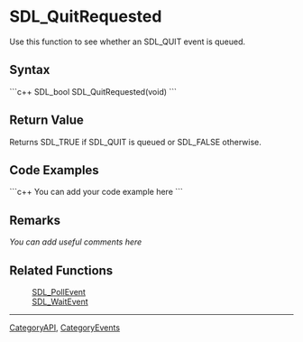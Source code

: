 <!-- pragma section-numbers off -->
<!-- pragma camelcase off -->

= SDL_QuitRequested =
Use this function to see whether an SDL_QUIT event is queued.


== Syntax ==
```c++
SDL_bool SDL_QuitRequested(void)
```

== Return Value ==
Returns SDL_TRUE if SDL_QUIT is queued or SDL_FALSE otherwise.

== Code Examples ==
```c++
You can add your code example here
```

== Remarks ==
''You can add useful comments here''

== Related Functions ==
:[[SDL_PollEvent]]
:[[SDL_WaitEvent]]

----
[[CategoryAPI]], [[CategoryEvents]]
